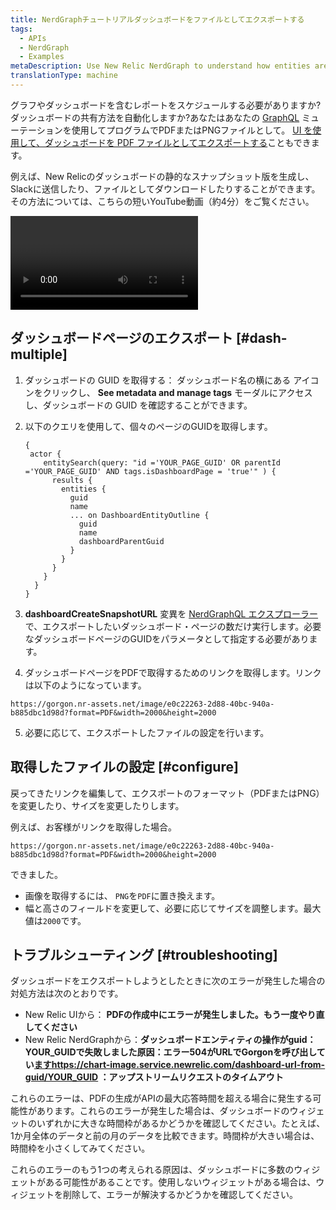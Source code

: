 ```yaml
---
title: NerdGraphチュートリアルダッシュボードをファイルとしてエクスポートする
tags:
  - APIs
  - NerdGraph
  - Examples
metaDescription: Use New Relic NerdGraph to understand how entities are related.
translationType: machine
---
```


グラフやダッシュボードを含むレポートをスケジュールする必要がありますか?ダッシュボードの共有方法を自動化しますか?あなたはあなたの <InlinePopover type="dashboards"/>[GraphQL](/docs/apis/nerdgraph/get-started/introduction-new-relic-nerdgraph) ミューテーションを使用してプログラムでPDFまたはPNGファイルとして。 [UI を使用して、ダッシュボードを PDF ファイルとしてエクスポートする](/docs/dashboards/manage-your-dashboard/manage-your-dashboard#dash-export)こともできます。

例えば、New Relicのダッシュボードの静的なスナップショット版を生成し、Slackに送信したり、ファイルとしてダウンロードしたりすることができます。その方法については、こちらの短いYouTube動画（約4分）をご覧ください。

<Video
  id="v5vBGV2Yy_0"
  type="youtube"
/>

## ダッシュボードページのエクスポート [#dash-multiple]

1. ダッシュボードの GUID を取得する： ダッシュボード名の横にある <Icon name="fe-tag"/>アイコンをクリックし、 **See metadata and manage tags** モーダルにアクセスし、ダッシュボードの GUID を確認することができます。

2. 以下のクエリを使用して、個々のページのGUIDを取得します。

   ```
   {
    actor {
       entitySearch(query: "id ='YOUR_PAGE_GUID' OR parentId ='YOUR_PAGE_GUID' AND tags.isDashboardPage = 'true'" ) {
         results {
           entities {
             guid
             name
             ... on DashboardEntityOutline {
               guid
               name
               dashboardParentGuid
             }
           }
         }
       }
     }
   }
   ```

3. **dashboardCreateSnapshotURL** 変異を [NerdGraphQL エクスプローラー](https://api.newrelic.com/graphiql) で、エクスポートしたいダッシュボード・ページの数だけ実行します。必要なダッシュボードページのGUIDをパラメータとして指定する必要があります。

4. ダッシュボードページをPDFで取得するためのリンクを取得します。リンクは以下のようになっています。

```
https://gorgon.nr-assets.net/image/e0c22263-2d88-40bc-940a-b885dbc1d98d?format=PDF&width=2000&height=2000
```

5. [](#configure)必要に応じて、エクスポートしたファイルの設定を行います。

## 取得したファイルの設定 [#configure]

戻ってきたリンクを編集して、エクスポートのフォーマット（PDFまたはPNG）を変更したり、サイズを変更したりします。

例えば、お客様がリンクを取得した場合。

```
https://gorgon.nr-assets.net/image/e0c22263-2d88-40bc-940a-b885dbc1d98d?format=PDF&width=2000&height=2000
```

できました。

* 画像を取得するには、 `PNG`を`PDF`に置き換えます。
* 幅と高さのフィールドを変更して、必要に応じてサイズを調整します。最大値は`2000`です。

## トラブルシューティング [#troubleshooting]

ダッシュボードをエクスポートしようとしたときに次のエラーが発生した場合の対処方法は次のとおりです。

* New Relic UIから： **PDFの作成中にエラーが発生しました。もう一度やり直してください**
* New Relic NerdGraphから：**ダッシュボードエンティティの操作がguid：YOUR_GUIDで失敗しました原因：エラー504がURLでGorgonを呼び出してい[ますhttps://chart-image.service.newrelic.com/dashboard-url-from-guid/YOUR_GUID](https://chart-image.service.newrelic.com/dashboard-url-from-guid/YOUR_GUID) ：アップストリームリクエストのタイムアウト**

これらのエラーは、PDFの生成がAPIの最大応答時間を超える場合に発生する可能性があります。これらのエラーが発生した場合は、ダッシュボードのウィジェットのいずれかに大きな時間枠があるかどうかを確認してください。たとえば、1か月全体のデータと前の月のデータを比較できます。時間枠が大きい場合は、時間枠を小さくしてみてください。

これらのエラーのもう1つの考えられる原因は、ダッシュボードに多数のウィジェットがある可能性があることです。使用しないウィジェットがある場合は、ウィジェットを削除して、エラーが解決するかどうかを確認してください。